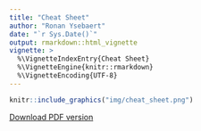 ```yaml
---
title: "Cheat Sheet"
author: "Ronan Ysebaert"
date: "`r Sys.Date()`"
output: rmarkdown::html_vignette
vignette: >
  %\VignetteIndexEntry{Cheat Sheet}
  %\VignetteEngine{knitr::rmarkdown}
  %\VignetteEncoding{UTF-8}
---
```



```r
knitr::include_graphics("img/cheat_sheet.png")
```

[Download PDF version](https://raw.githubusercontent.com/riatelab/mapsf/master/vignettes/web_only/fig/cheat_sheet.pdf)
